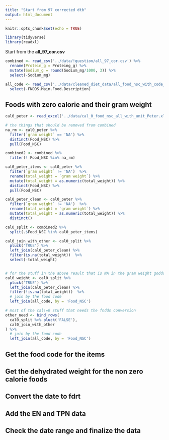 ```yaml
---
title: "Start from 97 corrected dtb"
output: html_document
---
```


```r
knitr::opts_chunk$set(echo = TRUE)
```

```r
library(tidyverse)
library(readxl)
```

Start from the **all_97_cor.csv**

```r
combined <- read_csv('../data/!question/all_97_cor.csv') %>% 
  rename(Protein_g = Proteing_g) %>% 
  mutate(Sodium_g = round(Sodium_mg/1000, 3)) %>% 
  select(-Sodium_mg)

all_code <- read_csv('../data/cleaned_diet_data/all_food_nsc_with_code_FINAL.csv') %>% 
  select(-FNDDS.Main.Food.Description)

```

## Foods with zero calorie and their gram weight

```r
cal0_peter <- read_excel('../data/cal_0_food_nsc_all_with_unit_Peter.xls')

# the things that should be removed from combined
na_rm <- cal0_peter %>% 
  filter(`gram weight` == 'NA') %>% 
  distinct(Food_NSC) %>% 
  pull(Food_NSC)

combined2 <- combined %>% 
  filter(! Food_NSC %in% na_rm)

cal0_peter_items <- cal0_peter %>% 
  filter(`gram weight` != 'NA')  %>% 
  rename(total_weight = `gram weight`) %>% 
  mutate(total_weight = as.numeric(total_weight)) %>% 
  distinct(Food_NSC) %>% 
  pull(Food_NSC)

cal0_peter_clean <- cal0_peter %>% 
  filter(`gram weight` != 'NA')  %>% 
  rename(total_weight = `gram weight`) %>% 
  mutate(total_weight = as.numeric(total_weight)) %>% 
  distinct()

cal0_split <- combined2 %>% 
  split(.$Food_NSC %in% cal0_peter_items)

cal0_join_with_other <- cal0_split %>% 
  pluck('TRUE') %>%  
  left_join(cal0_peter_clean) %>% 
  filter(is.na(total_weight))  %>% 
  select(-total_weight)


# for the stuff in the above result that is NA in the gram weight goddamn messed up calories for the food! do a calculation instead
cal0_weight <- cal0_split %>% 
  pluck('TRUE') %>%  
  left_join(cal0_peter_clean) %>% 
  filter(!is.na(total_weight))  %>% 
  # join by the food code
  left_join(all_code, by = 'Food_NSC')

# most of the cal!=0 stuff that needs the fndds conversion
other_need <- bind_rows(
  cal0_split %>% pluck('FALSE'),
  cal0_join_with_other
) %>% 
  # join by the food code
  left_join(all_code, by = 'Food_NSC')
```


## Get the food code for the items

## Get the dehydrated weight for the non zero calorie foods

## Convert the date to fdrt

## Add the EN and TPN data

## Check the date range and finalize the data


